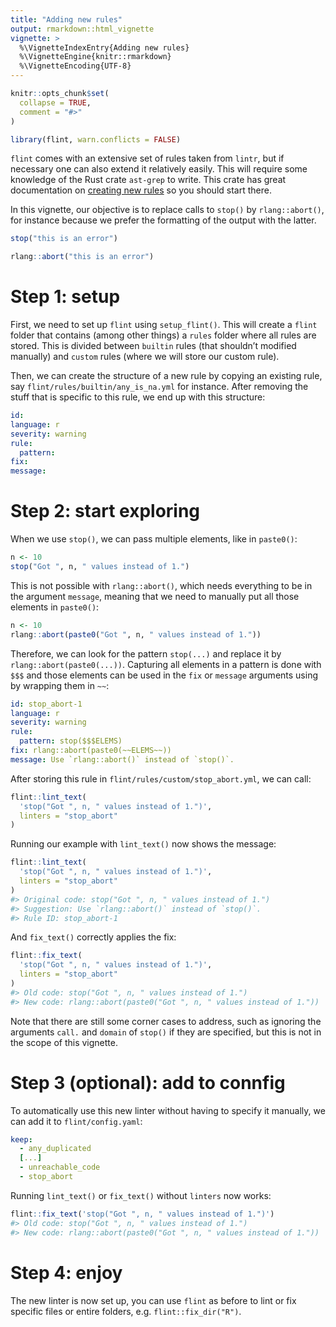 ```yaml
---
title: "Adding new rules"
output: rmarkdown::html_vignette
vignette: >
  %\VignetteIndexEntry{Adding new rules}
  %\VignetteEngine{knitr::rmarkdown}
  %\VignetteEncoding{UTF-8}
---
```


```r
knitr::opts_chunk$set(
  collapse = TRUE,
  comment = "#>"
)
```

```r
library(flint, warn.conflicts = FALSE)
```

`flint` comes with an extensive set of rules taken from `lintr`, but if 
necessary one can also extend it relatively easily. This will require some
knowledge of the Rust crate `ast-grep` to write. This crate
has great documentation on [creating new rules](https://ast-grep.github.io/guide/pattern-syntax.html)
so you should start there.

In this vignette, our objective is to replace calls to `stop()` by 
`rlang::abort()`, for instance because we prefer the formatting of the output
with the latter.
```r
stop("this is an error")

rlang::abort("this is an error")
```

# Step 1: setup

First, we need to set up `flint` using `setup_flint()`. This will create a 
`flint` folder that contains (among other things) a `rules` folder where all 
rules are stored. This is divided between `builtin` rules (that shouldn't modified manually) and `custom` rules (where we will store our custom rule).

Then, we can create the structure of a new rule by copying an existing rule, say
`flint/rules/builtin/any_is_na.yml` for instance. After removing the stuff that is
specific to this rule, we end up with this structure:

```yaml
id: 
language: r
severity: warning
rule:
  pattern: 
fix: 
message: 
```


# Step 2: start exploring

When we use `stop()`, we can pass multiple elements, like in `paste0()`:

```r
n <- 10
stop("Got ", n, " values instead of 1.")
```

This is not possible with `rlang::abort()`, which needs everything to be in the
argument `message`, meaning that we need to manually put all those elements in 
`paste0()`:

```r
n <- 10
rlang::abort(paste0("Got ", n, " values instead of 1."))
```

Therefore, we can look for the pattern `stop(...)` and replace it by 
`rlang::abort(paste0(...))`. Capturing all elements in a pattern is done with
`$$$` and those elements can be used in the `fix` or `message` arguments using 
by wrapping them in `~~`:

```yaml
id: stop_abort-1
language: r
severity: warning
rule:
  pattern: stop($$$ELEMS)
fix: rlang::abort(paste0(~~ELEMS~~))
message: Use `rlang::abort()` instead of `stop()`.
```

After storing this rule in `flint/rules/custom/stop_abort.yml`, we can
call:

```r
flint::lint_text(
  'stop("Got ", n, " values instead of 1.")', 
  linters = "stop_abort"
)
```

Running our example with `lint_text()` now shows the message:

```.r
flint::lint_text(
  'stop("Got ", n, " values instead of 1.")', 
  linters = "stop_abort"
)
#> Original code: stop("Got ", n, " values instead of 1.") 
#> Suggestion: Use `rlang::abort()` instead of `stop()`. 
#> Rule ID: stop_abort-1 
```
And `fix_text()` correctly applies the fix:

```r
flint::fix_text(
  'stop("Got ", n, " values instead of 1.")', 
  linters = "stop_abort"
)
#> Old code: stop("Got ", n, " values instead of 1.") 
#> New code: rlang::abort(paste0("Got ", n, " values instead of 1.")) 
```

Note that there are still some corner cases to address, such as ignoring the
arguments `call.` and `domain` of `stop()` if they are specified, but this is
not in the scope of this vignette.


# Step 3 (optional): add to connfig

To automatically use this new linter without having to specify it manually,
we can add it to `flint/config.yaml`:

```yaml
keep:
  - any_duplicated
  [...]
  - unreachable_code
  - stop_abort
```

Running `lint_text()` or `fix_text()` without `linters` now works:

```r
flint::fix_text('stop("Got ", n, " values instead of 1.")')
#> Old code: stop("Got ", n, " values instead of 1.") 
#> New code: rlang::abort(paste0("Got ", n, " values instead of 1.")) 
```

# Step 4: enjoy

The new linter is now set up, you can use `flint` as before to lint or fix
specific files or entire folders, e.g. `flint::fix_dir("R")`.

